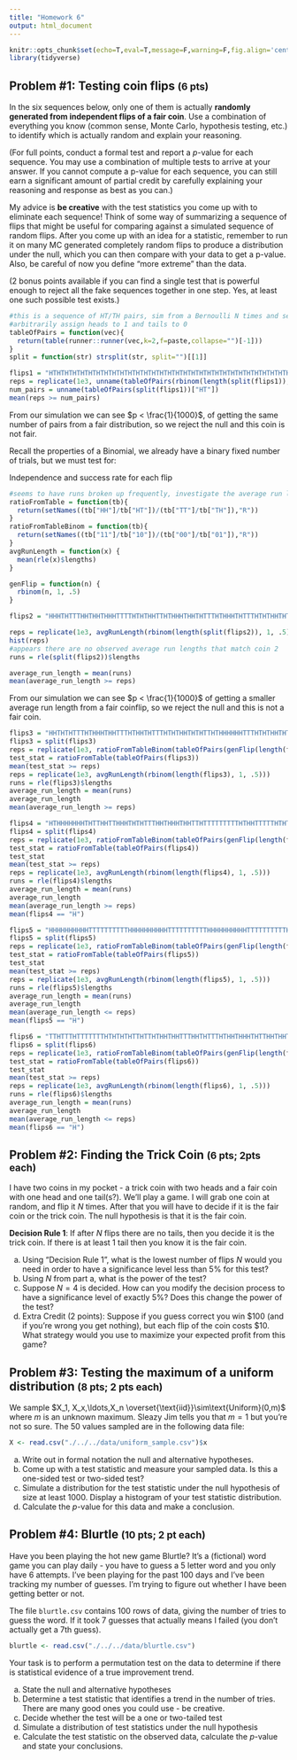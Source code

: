 ```yaml
---
title: "Homework 6"
output: html_document
---
```


```r
knitr::opts_chunk$set(echo=T,eval=T,message=F,warning=F,fig.align='center')
library(tidyverse)
```

## Problem \#1: Testing coin flips <small>(6 pts)</small>

In the six sequences below, only one of them is actually **randomly generated from independent flips of a fair coin**. Use a combination of everything you know (common sense, Monte Carlo, hypothesis testing, etc.) to identify which is actually random and explain your reasoning.

(For full points, conduct a formal test and report a $p$-value for each sequence. You may use a combination of multiple tests to arrive at your answer. If you cannot compute a p-value for each sequence, you can still earn a significant amount of partial credit by carefully explaining your reasoning and response as best as you can.)

My advice is **be creative** with the test statistics you come up with to eliminate each sequence! Think of some way of summarizing a sequence of flips that might be useful for comparing against a simulated sequence of random flips. After you come up with an idea for a statistic, remember to run it on many MC generated completely random flips to produce a distribution under the null, which you can then compare with your data to get a p-value. Also, be careful of now you define "more extreme" than the data.

(2 bonus points available if you can find a single test that is powerful enough to reject all the fake sequences together in one step. Yes, at least one such possible test exists.)

```r
#this is a sequence of HT/TH pairs, sim from a Bernoulli N times and see how many HT pairs exist in that
#arbitrarily assign heads to 1 and tails to 0
tableOfPairs = function(vec){
  return(table(runner::runner(vec,k=2,f=paste,collapse="")[-1]))
}
split = function(str) strsplit(str, split="")[[1]]

flips1 = "HTHTHTHTHTHTHTHTHTHTHTHTHTHTHTHTHTHTHTHTHTHTHTHTHTHTHTHTHTHTHTHTHTHTHTHTHTHTHTHTHTHTHTHTHTHTHTHTHTHTHTHTHTHTHTHTHTHTHTHTHTHTHTHTHTHTHTHTHTHTHTHTHTHTHTHTHTHTHTHTHTHTHTHTHTHTHTHTHTHTHTHTHTHTHTHTHTHTHTHT"
reps = replicate(1e3, unname(tableOfPairs(rbinom(length(split(flips1)), 1, .5))[ "10"]))
num_pairs = unname(tableOfPairs(split(flips1))["HT"])
mean(reps >= num_pairs)
```
From our simulation we can see $p < \frac{1}{1000}$, of getting the same number of pairs from a fair distribution, so we reject the null and this coin is not fair.

Recall the properties of a Binomial, we already have a binary fixed number of trials, but we must test for:

Independence and success rate for each flip

```r
#seems to have runs broken up frequently, investigate the average run length
ratioFromTable = function(tb){
  return(setNames((tb["HH"]/tb["HT"])/(tb["TT"]/tb["TH"]),"R"))
}
ratioFromTableBinom = function(tb){
  return(setNames((tb["11"]/tb["10"])/(tb["00"]/tb["01"]),"R"))
}
avgRunLength = function(x) {
  mean(rle(x)$lengths)
}

genFlip = function(n) {
  rbinom(n, 1, .5)
}

flips2 = "HHHTHTTTHHTHHTHHHTTTTHTHTHHTTHTHHHTHHTHTTTHTHHHTHTTTHTHTHHTHTHTTHTHHTHTHTTTHTHHHTHTHTTHTHTHHTHTHTHHHTHTTTHTHHTHTHTHHTTTHTHHTHHTTTTHTHTHHHTHTTHTHHTHTHTTHTHHTHTHHHTHHHTHTTTHTTHTTTHTHHHTHTHTTHTHHTHHTHTTT"

reps = replicate(1e3, avgRunLength(rbinom(length(split(flips2)), 1, .5)))
hist(reps)
#appears there are no observed average run lengths that match coin 2
runs = rle(split(flips2))$lengths

average_run_length = mean(runs)
mean(average_run_length >= reps)


```
From our simulation we can see $p < \frac{1}{1000}$ of getting a smaller average run length from a fair coinflip, so we reject the null and this is not a fair coin.
```r
flips3 = "HHTHTHTTTHTHHHTHHTTTHTHHTHTTTHTHTHHTHTHTTHTHHHHHHTTTHTHTHHTHTTTHTHHTHTHTTTHTHHHTTHTTTHTHTHHHHTHTTHHTTTTTHTHHHTHTHTTTTTHHHTHHTHHTHHHTTTTHTHTHHHTHHTTTTTHTHHHTHTHTHTTTHTHHHTHTHTHTTHTHHTHTHTHTTTTHTHHHTHTH"
flips3 = split(flips3)
reps = replicate(1e3, ratioFromTableBinom(tableOfPairs(genFlip(length(flips3)))))
test_stat = ratioFromTable(tableOfPairs(flips3))
mean(test_stat >= reps) 
reps = replicate(1e3, avgRunLength(rbinom(length(flips3), 1, .5)))
runs = rle(flips3)$lengths
average_run_length = mean(runs)
average_run_length
mean(average_run_length >= reps)
```


```r
flips4 = "HTHHHHHHHTHTTHHTTHHHTHTHTTTHHTHHHTHHTTHTTTTTTTTTHTHHTTTTTHTHTHTHHTTHTTHTTTTTHHHTHTTTHTHTHHHTHTTTTHTHTHHTTHTHTTHHTHTHHHHTHTTHHTTHTTHTTHTHHHHHHTTTTTTHHHTTHTHHHHTTTHTTHHHTTHTHHTTTHHTHHTTTHTHHTHHHTHHTTHHH"
flips4 = split(flips4)
reps = replicate(1e3, ratioFromTableBinom(tableOfPairs(genFlip(length(flips4)))))
test_stat = ratioFromTable(tableOfPairs(flips4))
test_stat
mean(test_stat >= reps) 
reps = replicate(1e3, avgRunLength(rbinom(length(flips4), 1, .5)))
runs = rle(flips4)$lengths
average_run_length = mean(runs)
average_run_length
mean(average_run_length >= reps)
mean(flips4 == "H")
```


```r
flips5 = "HHHHHHHHHHTTTTTTTTTTHHHHHHHHHHTTTTTTTTTTHHHHHHHHHHTTTTTTTTTTHHHHHHHHHHTTTTTTTTTTHHHHHHHHHHTTTTTTTTTTHHHHHHHHHHTTTTTTTTTTHHHHHHHHHHTTTTTTTTTTHHHHHHHHHHTTTTTTTTTTHHHHHHHHHHTTTTTTTTTTHHHHHHHHHHTTTTTTTTTT"
flips5 = split(flips5)
reps = replicate(1e3, ratioFromTableBinom(tableOfPairs(genFlip(length(flips5)))))
test_stat = ratioFromTable(tableOfPairs(flips5))
test_stat
mean(test_stat >= reps) 
reps = replicate(1e3, avgRunLength(rbinom(length(flips5), 1, .5)))
runs = rle(flips5)$lengths
average_run_length = mean(runs)
average_run_length
mean(average_run_length <= reps)
mean(flips5 == "H")
```

```r
flips6 = "TTHTTTHTTTTTTTHTHTHTHTTHTTHTHHTHHTTTHHTHTTTHTHHTHHHTHTTHHTHHTTHTHTTTTHTHTTTHHTTTTTTTTHTHHTTHTTTTTTHTHTHTHTTTHTTHHTTHTTTHHTTTHTTHTTTTHTTTTHHTTTHTHTHHHTTTTTTHTHHTTTTTTTTTTTTHHHTTTHHHTTTHTTTHTHTTHTTTTTHT"
flips6 = split(flips6)
reps = replicate(1e3, ratioFromTableBinom(tableOfPairs(genFlip(length(flips6)))))
test_stat = ratioFromTable(tableOfPairs(flips6))
test_stat
mean(test_stat >= reps) 
reps = replicate(1e3, avgRunLength(rbinom(length(flips6), 1, .5)))
runs = rle(flips6)$lengths
average_run_length = mean(runs)
average_run_length
mean(average_run_length <= reps)
mean(flips6 == "H")
```
## Problem \#2: Finding the Trick Coin <small>(6 pts; 2pts each)</small>

I have two coins in my pocket - a trick coin with two heads and a fair coin with one head and one tail(s?). We'll play a game. I will grab one coin at random, and flip it $N$ times. After that you will have to decide if it is the fair coin or the trick coin. The null hypothesis is that it is the fair coin. 

**Decision Rule 1**: If after $N$ flips there are no tails, then you decide it is the trick coin. If there is at least 1 tail then you know it is the fair coin. 

a. Using "Decision Rule 1", what is the lowest number of flips $N$ would you need in order to have a significance level less than 5% for this test?
b. Using $N$ from part a, what is the power of the test?
c. Suppose $N=4$ is decided. How can you modify the decision process to have a significance level of exactly 5%? Does this change the power of the test?
d. Extra Credit (2 points): Suppose if you guess correct you win \$100 (and if you're wrong you get nothing), but each flip of the coin costs \$10. What strategy would you use to maximize your expected profit from this game?


## Problem \#3: Testing the maximum of a uniform distribution <small>(8 pts; 2 pts each)</small>

We sample $X_1, X_x,\ldots,X_n \overset{\text{iid}}\sim\text{Uniform}(0,m)$ where $m$ is an unknown maximum. Sleazy Jim tells you that $m=1$ but you're not so sure. The 50 values sampled are in the following data file:

```r
X <- read.csv("./../../data/uniform_sample.csv")$x
```

a. Write out in formal notation the null and alternative hypotheses. 
b. Come up with a test statistic and measure your sampled data. Is this a one-sided test or two-sided test?
c. Simulate a distribution for the test statistic under the null hypothesis of size at least 1000. Display a histogram of your test statistic distribution.
d. Calculate the $p$-value for this data and make a conclusion.

## Problem \#4: Blurtle <small>(10 pts; 2 pt each)</small>

Have you been playing the hot new game Blurtle? It's a (fictional) word game you can play daily - you have to guess a 5 letter word and you only have 6 attempts. I've been playing for the past 100 days and I've been tracking my number of guesses. I'm trying to figure out whether I have been getting better or not.

The file `blurtle.csv` contains 100 rows of data, giving the number of tries to guess the word. If it took 7 guesses that actually means I failed (you don't actually get a 7th guess). 

```r
blurtle <- read.csv("./../../data/blurtle.csv")
```

Your task is to perform a permutation test on the data to determine if there is statistical evidence of a true improvement trend.

a. State the null and alternative hypotheses
b. Determine a test statistic that identifies a trend in the number of tries. There are many good ones you could use - be creative.
c. Decide whether the test will be a one or two-tailed test
d. Simulate a distribution of test statistics under the null hypothesis
e. Calculate the test statistic on the observed data, calculate the $p$-value and state your conclusions.


